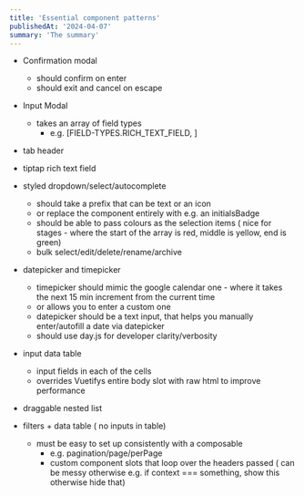 ---
title: 'Essential component patterns'
publishedAt: '2024-04-07'
summary: 'The summary'
---

- Confirmation modal
  - should confirm on enter
  - should exit and cancel on escape

- Input Modal
  - takes an array of field types
    - e.g. [FIELD-TYPES.RICH_TEXT_FIELD, ]



- tab header

- tiptap rich text field

- styled dropdown/select/autocomplete
  - should take a prefix that can be text or an icon
  - or replace the component entirely with e.g. an initialsBadge
  - should be able to pass colours as the selection items ( nice for stages - where the start of the array is red, middle is yellow, end is green)
  - bulk select/edit/delete/rename/archive




- datepicker and timepicker
  - timepicker should mimic the google calendar one - where it takes the next 15 min increment from the current time
  - or allows you to enter a custom one
  - datepicker should be a text input, that helps you manually enter/autofill a date via datepicker
  - should use day.js for developer clarity/verbosity

- input data table
  - input fields in each of the <td> cells
  - overrides Vuetifys entire body slot with raw html to improve performance

- draggable nested list

- filters + data table ( no inputs in table)
  - must be easy to set up consistently with a composable
    - e.g. pagination/page/perPage
    - custom component slots that loop over the headers passed ( can be messy otherwise e.g. if context === something, show this otherwise hide that)
